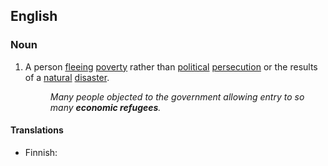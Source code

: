 ==English==

===Noun===
{{en-noun|sg=[[economic]] [[refugee]]}}

# A person [[fleeing]] [[poverty]] rather than [[political]] [[persecution]] or the results of a [[natural]] [[disaster]].
#: ''Many people objected to the government allowing entry to so many '''economic refugees'''.''

====Translations====
{{trans-top|person fleeing poverty}}
* Finnish: {{t|fi|talouspakolainen}}
{{trans-mid}}
{{trans-bottom}}